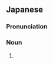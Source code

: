 ==Japanese==
{{ja-kanjitab|なが|す|くじら|yomi=k}}

===Pronunciation===
{{ja-pron|acc=4|dev=3|ながすくじら|y=k}}

===Noun===
{{ja-noun|ながすくじら|ナガスクジラ|hhira=ながすくぢら}}

# {{alternative spelling of|長須鯨|lang=ja}}